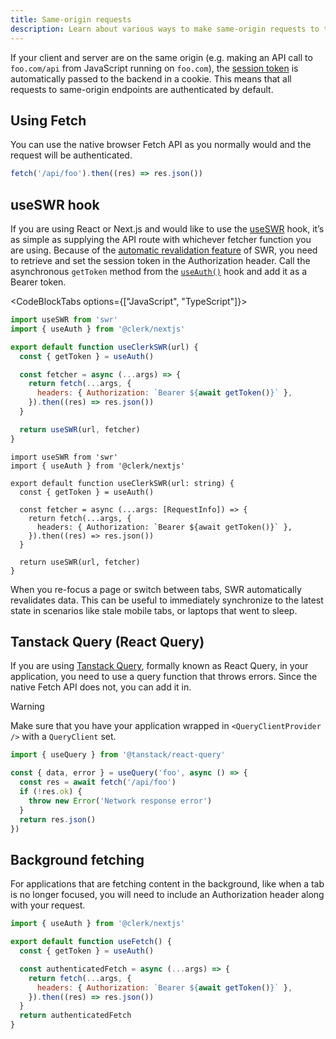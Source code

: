 ```yaml
---
title: Same-origin requests
description: Learn about various ways to make same-origin requests to the backend when using Clerk SDKs.
---
```


If your client and server are on the same origin (e.g. making an API call to `foo.com/api` from JavaScript running on `foo.com`), the [session token](/docs/session-requests/session-tokens) is automatically passed to the backend in a cookie. This means that all requests to same-origin endpoints are authenticated by default.

## Using Fetch

You can use the native browser Fetch API as you normally would and the request will be authenticated.

```js
fetch('/api/foo').then((res) => res.json())
```

## useSWR hook

If you are using React or Next.js and would like to use the [useSWR](https://swr.vercel.app/) hook, it’s as simple as supplying the API route with whichever fetcher function you are using. Because of the [automatic revalidation feature](https://swr.vercel.app/docs/revalidation) of SWR, you need to retrieve and set the session token in the Authorization header. Call the asynchronous `getToken` method from the [`useAuth()`](/docs/references/react/use-auth) hook and add it as a Bearer token.

<CodeBlockTabs options={["JavaScript", "TypeScript"]}>
  ```jsx
  import useSWR from 'swr'
  import { useAuth } from '@clerk/nextjs'

  export default function useClerkSWR(url) {
    const { getToken } = useAuth()

    const fetcher = async (...args) => {
      return fetch(...args, {
        headers: { Authorization: `Bearer ${await getToken()}` },
      }).then((res) => res.json())
    }

    return useSWR(url, fetcher)
  }
  ```

  ```tsx
  import useSWR from 'swr'
  import { useAuth } from '@clerk/nextjs'

  export default function useClerkSWR(url: string) {
    const { getToken } = useAuth()

    const fetcher = async (...args: [RequestInfo]) => {
      return fetch(...args, {
        headers: { Authorization: `Bearer ${await getToken()}` },
      }).then((res) => res.json())
    }

    return useSWR(url, fetcher)
  }
  ```
</CodeBlockTabs>

When you re-focus a page or switch between tabs, SWR automatically revalidates data. This can be useful to immediately synchronize to the latest state in scenarios like stale mobile tabs, or laptops that went to sleep.

## Tanstack Query (React Query)

If you are using [Tanstack Query](https://tanstack.com/query/v4/docs/react/overview), formally known as React Query, in your application, you need to use a query function that throws errors. Since the native Fetch API does not, you can add it in.

> [!WARNING]
> Make sure that you have your application wrapped in `<QueryClientProvider />` with a `QueryClient` set.

```jsx
import { useQuery } from '@tanstack/react-query'

const { data, error } = useQuery('foo', async () => {
  const res = await fetch('/api/foo')
  if (!res.ok) {
    throw new Error('Network response error')
  }
  return res.json()
})
```

## Background fetching

For applications that are fetching content in the background, like when a tab is no longer focused, you will need to include an Authorization header along with your request.

```jsx
import { useAuth } from '@clerk/nextjs'

export default function useFetch() {
  const { getToken } = useAuth()

  const authenticatedFetch = async (...args) => {
    return fetch(...args, {
      headers: { Authorization: `Bearer ${await getToken()}` },
    }).then((res) => res.json())
  }
  return authenticatedFetch
}
```
